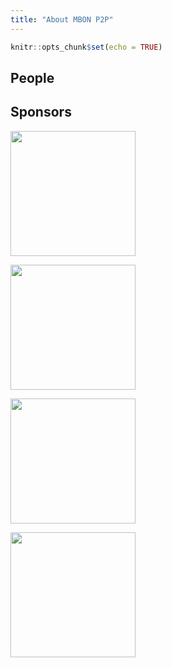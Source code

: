 ```yaml
---
title: "About MBON P2P"
---
```


```r
knitr::opts_chunk$set(echo = TRUE)
```

## People


## Sponsors

<img width="200px" src="images/logo_NASA.svg"/>

<img width="200px" src="images/logo_NOAA.svg"/>

<img width="200px" src="images/logo_AmeriGEOSS.svg"/>

<img width="200px" src="images/logo_IOOS.jpg"/>

